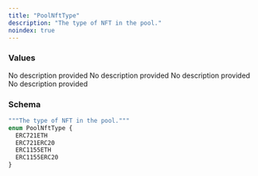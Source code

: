 ```yaml
---
title: "PoolNftType"
description: "The type of NFT in the pool."
noindex: true
---
```


### Values

<ResponseField name="ERC721ETH" type="enum">
  No description provided
</ResponseField>

<ResponseField name="ERC721ERC20" type="enum">
  No description provided
</ResponseField>

<ResponseField name="ERC1155ETH" type="enum">
  No description provided
</ResponseField>

<ResponseField name="ERC1155ERC20" type="enum">
  No description provided
</ResponseField>

### Schema


```graphql 
"""The type of NFT in the pool."""
enum PoolNftType {
  ERC721ETH
  ERC721ERC20
  ERC1155ETH
  ERC1155ERC20
}
```
